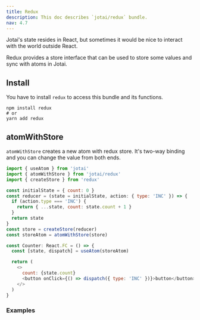 ```yaml
---
title: Redux
description: This doc describes `jotai/redux` bundle.
nav: 4.7
---
```


Jotai's state resides in React, but sometimes it would be nice
to interact with the world outside React.

Redux provides a store interface that can be used to store some values
and sync with atoms in Jotai.

## Install

You have to install `redux` to access this bundle and its functions.

```
npm install redux
# or
yarn add redux
```

## atomWithStore

`atomWithStore` creates a new atom with redux store.
It's two-way binding and you can change the value from both ends.

```js
import { useAtom } from 'jotai'
import { atomWithStore } from 'jotai/redux'
import { createStore } from 'redux'

const initialState = { count: 0 }
const reducer = (state = initialState, action: { type: 'INC' }) => {
  if (action.type === 'INC') {
    return { ...state, count: state.count + 1 }
  }
  return state
}
const store = createStore(reducer)
const storeAtom = atomWithStore(store)

const Counter: React.FC = () => {
  const [state, dispatch] = useAtom(storeAtom)

  return (
    <>
      count: {state.count}
      <button onClick={() => dispatch({ type: 'INC' })}>button</button>
    </>
  )
}
```

### Examples

<CodeSandbox id="cmlu5" />
